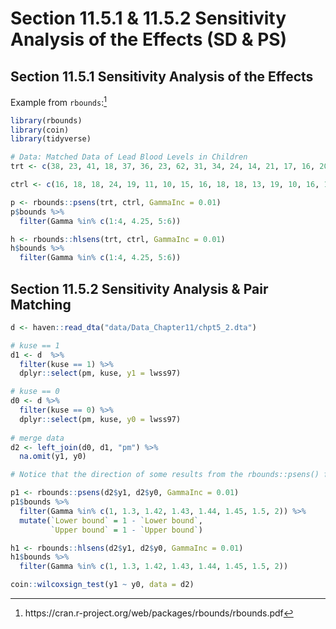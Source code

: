 # Section 11.5.1 & 11.5.2 Sensitivity Analysis of the Effects (SD & PS)

## Section 11.5.1 Sensitivity Analysis of the Effects

Example from `rbounds`:^[https://cran.r-project.org/web/packages/rbounds/rbounds.pdf]

```r
library(rbounds)
library(coin)
library(tidyverse)
```

```r
# Data: Matched Data of Lead Blood Levels in Children
trt <- c(38, 23, 41, 18, 37, 36, 23, 62, 31, 34, 24, 14, 21, 17, 16, 20, 15, 10, 45, 39, 22, 35, 49, 48, 44, 35, 43, 39, 34, 13, 73, 25, 27)

ctrl <- c(16, 18, 18, 24, 19, 11, 10, 15, 16, 18, 18, 13, 19, 10, 16, 16, 24, 13, 9, 14, 21, 19, 7, 18, 19, 12, 11, 22, 25, 16, 13, 11, 13)
```

```r
p <- rbounds::psens(trt, ctrl, GammaInc = 0.01)
p$bounds %>%
  filter(Gamma %in% c(1:4, 4.25, 5:6))

h <- rbounds::hlsens(trt, ctrl, GammaInc = 0.01)
h$bounds %>%
  filter(Gamma %in% c(1:4, 4.25, 5:6))
```

## Section 11.5.2 Sensitivity Analysis & Pair Matching

```r
d <- haven::read_dta("data/Data_Chapter11/chpt5_2.dta")

# kuse == 1
d1 <- d  %>%
  filter(kuse == 1) %>% 
  dplyr::select(pm, kuse, y1 = lwss97) 

# kuse == 0
d0 <- d %>%
  filter(kuse == 0) %>% 
  dplyr::select(pm, kuse, y0 = lwss97)
  
# merge data
d2 <- left_join(d0, d1, "pm") %>% 
  na.omit(y1, y0) 
```

```r
# Notice that the direction of some results from the rbounds::psens() function may need to be reversed to obtain the same results as Stata's rbounds module.

p1 <- rbounds::psens(d2$y1, d2$y0, GammaInc = 0.01)
p1$bounds %>%
  filter(Gamma %in% c(1, 1.3, 1.42, 1.43, 1.44, 1.45, 1.5, 2)) %>% 
  mutate(`Lower bound` = 1 - `Lower bound`,
         `Upper bound` = 1 - `Upper bound`)

h1 <- rbounds::hlsens(d2$y1, d2$y0, GammaInc = 0.01)
h1$bounds %>%
  filter(Gamma %in% c(1, 1.3, 1.42, 1.43, 1.44, 1.45, 1.5, 2))
```

```r
coin::wilcoxsign_test(y1 ~ y0, data = d2)
```
